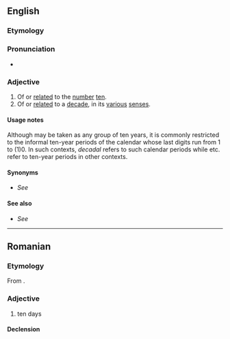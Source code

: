 ==English==

===Etymology===
{{suffix|en|decade|al}}

===Pronunciation===
* {{a|UK}} {{IPA|en|[dɪˈkeɪdəɫ]}}

===Adjective===
{{en-adj|-}}

# Of or [[related]] to the [[number]] [[ten]].
# Of or [[related]] to a [[decade]], in its [[various]] [[sense]]s.

====Usage notes====
Although {{m|en|decade}} may be taken as any group of ten years, it is commonly restricted to the informal ten-year periods of the calendar whose last digits run from 1 to (1)0. In such contexts, ''decadal'' refers to such calendar periods while {{m|en|decennial}} etc. refer to ten-year periods in other contexts.

====Synonyms====
* {{sense|in some contexts}} ''See'' '''{{l|en|decennial}}'''

====See also====
* {{sense|base-10 numeration}} ''See'' '''{{l|en|decimal}}'''

----

==Romanian==

===Etymology===
From {{af|ro|decadă|-al}}.

===Adjective===
{{ro-adj}}

# {{lb|ro|attributive}} ten days

====Declension====
{{ro-decl-adj}}